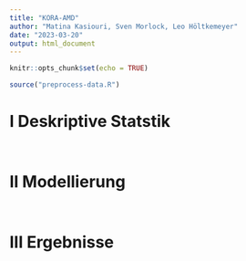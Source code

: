 ```yaml
---
title: "KORA-AMD"
author: "Matina Kasiouri, Sven Morlock, Leo Höltkemeyer"
date: "2023-03-20"
output: html_document
---
```


```r
knitr::opts_chunk$set(echo = TRUE)
```

```r
source("preprocess-data.R")
```

# I Deskriptive Statstik

```r

```

```r


```

# II Modellierung

```r


```

```r


```

# III Ergebnisse

```r


```

```r


```